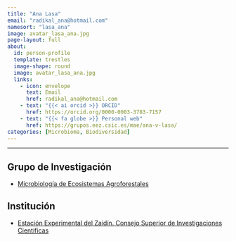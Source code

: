 ```yaml
---
title: "Ana Lasa"
email: "radikal_ana@hotmail.com"  
namesort: "lasa_ana"
image: avatar_lasa_ana.jpg
page-layout: full
about: 
  id: person-profile
  template: trestles
  image-shape: round
  image: avatar_lasa_ana.jpg
  links:
    - icon: envelope
      text: Email
      href: radikal_ana@hotmail.com
    - text: "{{< ai orcid >}} ORCID"
      href: https://orcid.org/0000-0003-3783-7157
    - text: "{{< fa globe >}} Personal web"
      href: https://grupos.eez.csic.es/mae/ana-v-lasa/
categories: [Microbioma, Biodiversidad]
---
```

 
<hr>

:::{#person-profile}

## Grupo de Investigación
- [Microbiología de Ecosistemas Agroforestales](https://grupos.eez.csic.es/mae/)

## Institución
- [Estación Experimental del Zaidín. Consejo Superior de Investigaciones Científicas](https://www.eez.csic.es/)


:::


